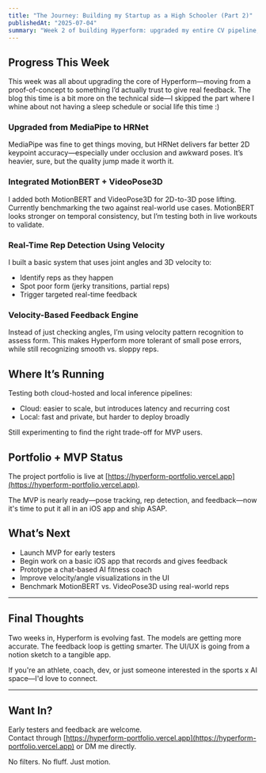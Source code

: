 ```yaml
---
title: "The Journey: Building my Startup as a High Schooler (Part 2)"
publishedAt: "2025-07-04"
summary: "Week 2 of building Hyperform: upgraded my entire CV pipeline, added rep tracking and real-time feedback, and started thinking about mobile + AI coaching. Here’s what’s new."
---
```


## Progress This Week

This week was all about upgrading the core of Hyperform—moving from a proof-of-concept to something I’d actually trust to give real feedback. The blog this time is a bit more on the technical side—I skipped the part where I whine about not having a sleep schedule or social life this time :)

### Upgraded from MediaPipe to HRNet

MediaPipe was fine to get things moving, but HRNet delivers far better 2D keypoint accuracy—especially under occlusion and awkward poses. It’s heavier, sure, but the quality jump made it worth it.

### Integrated MotionBERT + VideoPose3D

I added both MotionBERT and VideoPose3D for 2D-to-3D pose lifting. Currently benchmarking the two against real-world use cases. MotionBERT looks stronger on temporal consistency, but I’m testing both in live workouts to validate.

### Real-Time Rep Detection Using Velocity

I built a basic system that uses joint angles and 3D velocity to:
- Identify reps as they happen
- Spot poor form (jerky transitions, partial reps)
- Trigger targeted real-time feedback

### Velocity-Based Feedback Engine

Instead of just checking angles, I’m using velocity pattern recognition to assess form. This makes Hyperform more tolerant of small pose errors, while still recognizing smooth vs. sloppy reps.

## Where It’s Running

Testing both cloud-hosted and local inference pipelines:
- Cloud: easier to scale, but introduces latency and recurring cost
- Local: fast and private, but harder to deploy broadly

Still experimenting to find the right trade-off for MVP users.

## Portfolio + MVP Status

The project portfolio is live at [https://hyperform-portfolio.vercel.app](https://hyperform-portfolio.vercel.app).

The MVP is nearly ready—pose tracking, rep detection, and feedback—now it's time to put it all in an iOS app and ship ASAP.

## What’s Next

- Launch MVP for early testers
- Begin work on a basic iOS app that records and gives feedback
- Prototype a chat-based AI fitness coach
- Improve velocity/angle visualizations in the UI
- Benchmark MotionBERT vs. VideoPose3D using real-world reps

---

## Final Thoughts

Two weeks in, Hyperform is evolving fast. The models are getting more accurate. The feedback loop is getting smarter. The UI/UX is going from a notion sketch to a tangible app.

If you're an athlete, coach, dev, or just someone interested in the sports x AI space—I'd love to connect.

---

## Want In?

Early testers and feedback are welcome.  
Contact through [https://hyperform-portfolio.vercel.app](https://hyperform-portfolio.vercel.app) or DM me directly.

No filters.
No fluff.
Just motion.